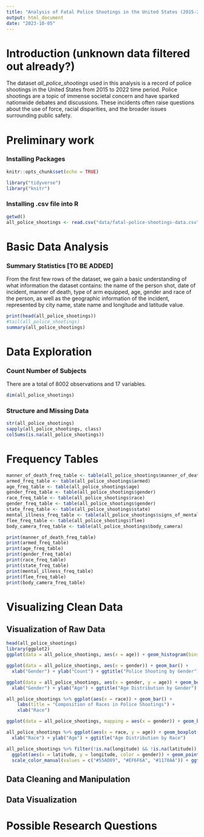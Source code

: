 ```yaml
---
title: "Analysis of Fatal Police Shootings in the United States (2015-2022)"
output: html_document
date: "2023-10-05"
---
```

# Introduction (unknown data filtered out already?)

The dataset *all_police_shootings* used in this analysis is a record of police shootings in the United States from 2015 to 2022 time period. Police shootings are a topic of immense societal concern and have sparked nationwide debates and discussions. These incidents often raise questions about the use of force, racial disparities, and the broader issues surrounding public safety.



# Preliminary work
### Installing Packages
```r
knitr::opts_chunk$set(echo = TRUE)

library("tidyverse")
library("knitr")

```
### Installing .csv file into R
```r
getwd()
all_police_shootings <- read.csv("data/fatal-police-shootings-data.csv")
```
# Basic Data Analysis
### Summary Statistics [TO BE ADDED]
From the first few rows of the dataset, we gain a basic understanding of what information the dataset contains: the name of the person shot, date of incident, manner of death, type of arm equipped, age, gender and race of the person, as well as the geographic information of the incident, represented by city name, state name and longitude and latitude value. 
```r
print(head(all_police_shootings))
#tail(all_police_shootings)
summary(all_police_shootings)
```

# Data Exploration
### Count Number of Subjects
There are a total of 8002 observations and 17 variables.
```r
dim(all_police_shootings)
```
### Structure and Missing Data
```r
str(all_police_shootings)
sapply(all_police_shootings, class)
colSums(is.na(all_police_shootings))
```
# Frequency Tables
```r
manner_of_death_freq_table <- table(all_police_shootings$manner_of_death)
armed_freq_table <- table(all_police_shootings$armed)
age_freq_table <- table(all_police_shootings$age)
gender_freq_table <- table(all_police_shootings$gender)
race_freq_table <- table(all_police_shootings$race)
gender_freq_table <- table(all_police_shootings$gender)
state_freq_table <- table(all_police_shootings$state)
mental_illness_freq_table <- table(all_police_shootings$signs_of_mental_illness)
flee_freq_table <- table(all_police_shootings$flee)
body_camera_freq_table <- table(all_police_shootings$body_camera)

print(manner_of_death_freq_table)
print(armed_freq_table)
print(age_freq_table)
print(gender_freq_table)
print(race_freq_table)
print(state_freq_table)
print(mental_illness_freq_table)
print(flee_freq_table)
print(body_camera_freq_table)
```

# Visualizing Clean Data
## Visualization of Raw Data
```r
head(all_police_shootings)
library(ggplot2)
ggplot(data = all_police_shootings, aes(x = age)) + geom_histogram(bins = 20, fill = 'grey', color = 'black') + ggtitle ("Age distribution of people involved in incidents")

ggplot(data = all_police_shootings, aes(x = gender)) + geom_bar() + 
  xlab("Gender") + ylab("Count") + ggtitle("Police Shooting by Gender")

ggplot(data = all_police_shootings, aes(x = gender, y = age)) + geom_boxplot() + 
  xlab("Gender") + ylab("Age") + ggtitle("Age Distribution by Gender")

all_police_shootings %>% ggplot(aes(x = race)) + geom_bar() + 
    labs(title = "Composition of Races in Police Shootings") +
    xlab("Race")

ggplot(data = all_police_shootings, mapping = aes(x = gender)) + geom_bar()

all_police_shootings %>% ggplot(aes(x = race, y = age)) + geom_boxplot() + 
  xlab("Race") + ylab("Age") + ggtitle("Age Distribution by Race")

all_police_shootings %>% filter(!is.na(longitude) && !is.na(latitude)) %>%
  ggplot(aes(x = latitude, y = longitude, color = gender)) + geom_point(alpha=0.6, size = 0.7) + 
  scale_color_manual(values = c("#55AD89", "#EF6F6A", "#1170AA")) + ggtitle("Geographic Distribution by Gender")
```

## Data Cleaning and Manipulation
## Data Visualization

# Possible Research Questions
